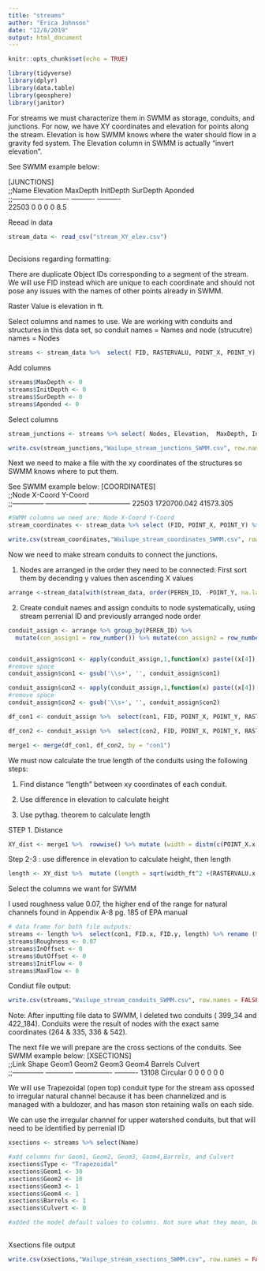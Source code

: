 ```yaml
---
title: "streams"
author: "Erica Johnson"
date: "12/8/2019"
output: html_document
---
```

```r
knitr::opts_chunk$set(echo = TRUE)
```

```r
library(tidyverse)
library(dplyr)
library(data.table)
library(geosphere)
library(janitor)
```

For streams we must characterize them in SWMM as storage, conduits, and junctions. For now, we have XY coordinates and elevation for points along the stream. Elevation is how SWMM knows where the water should flow in a gravity fed system. The Elevation column in SWMM is actually "invert elevation".

See SWMM example below:

[JUNCTIONS]					
;;Name  Elevation MaxDepth  InitDepth SurDepth  Aponded   
;;--------------	----------	----------	----------	
22503	0	0	0	0	8.5


Reead in data
```r

stream_data <- read_csv("stream_XY_elev.csv") 
 
```

Decisions regarding formatting:

There are duplicate Object IDs corresponding to a segment of the stream. We will use FID instead which are unique to each coordinate and should not pose any issues with the names of other points already in SWMM.

Raster Value is elevation in ft.


Select columns and names to use. We are working with conduits and structures in this data set, so conduit names = Names and node (strucutre) names = Nodes
```r

streams <- stream_data %>%  select( FID, RASTERVALU, POINT_X, POINT_Y) %>% rename(Nodes = FID, Elevation = RASTERVALU) 

```

Add columns
```r
streams$MaxDepth <- 0
streams$InitDepth <- 0
streams$SurDepth <- 0
streams$Aponded <- 0
```

Select columns
```r
stream_junctions <- streams %>% select( Nodes, Elevation,  MaxDepth, InitDepth, SurDepth, Aponded) %>%  distinct()

```


```r
write.csv(stream_junctions,"Wailupe_stream_junctions_SWMM.csv", row.names = FALSE)
```

Next we need to make a file with the xy coordinates of the structures so SWMM knows where to put them.

See SWMM example below:
[COORDINATES]		
;;Node          	X-Coord           	Y-Coord           
;;--------------	------------------	------------------
22503	1720700.042	41573.305
```r

#SWMM columns we need are: Node	X-Coord	Y-Coord
stream_coordinates <- stream_data %>% select (FID, POINT_X, POINT_Y) %>% rename (Name = FID ,X_Coord =  POINT_X , Y_Coord = POINT_Y) %>% distinct()

```

```r
write.csv(stream_coordinates,"Wailupe_stream_coordinates_SWMM.csv", row.names = FALSE)
```

Now we need to make stream conduits to connect the junctions.

1. Nodes are arranged in the order they need to be connected:
First sort them by decending y values then ascending X values
```r
arrange <-stream_data[with(stream_data, order(PEREN_ID, -POINT_Y, na.last=FALSE)),]
```


2. Create conduit names and assign conduits to node systematically, using stream perrenial ID and previously arranged node order
```r

conduit_assign <- arrange %>% group_by(PEREN_ID) %>%
  mutate(con_assign1 = row_number()) %>% mutate(con_assign2 = row_number()-1)


conduit_assign$con1 <- apply(conduit_assign,1,function(x) paste((x[4]), sep ="_",(x[14])))
#remove space
conduit_assign$con1 <- gsub('\\s+', '', conduit_assign$con1)

conduit_assign$con2 <- apply(conduit_assign,1,function(x) paste((x[4]),sep ="_",(x[15]))) 
#remove space
conduit_assign$con2 <- gsub('\\s+', '', conduit_assign$con2)
```




```r

df_con1 <- conduit_assign %>%  select(con1, FID, POINT_X, POINT_Y, RASTERVALU, PEREN_ID)

df_con2 <- conduit_assign %>%  select(con2, FID, POINT_X, POINT_Y, RASTERVALU, PEREN_ID) %>% rename(con1 = con2)

merge1 <- merge(df_con1, df_con2, by = "con1") 

```



We must now calculate the true length of the conduits using the following steps:

1. Find distance "length" between xy coordinates of each conduit.

2. Use difference in elevation to calculate height

3. Use pythag. theorem to calculate length

STEP 1. Distance
```r

XY_dist <- merge1 %>%  rowwise() %>% mutate (width = distm(c(POINT_X.x, POINT_Y.x), c(POINT_X.y, POINT_Y.y), fun=distHaversine)) %>% mutate(width_ft = width*3.28084)

```

Step 2-3 : use difference in elevation to calculate height, then length


```r

length <- XY_dist %>%  mutate (length = sqrt(width_ft^2 +(RASTERVALU.x-RASTERVALU.y)^2))


```


Select the columns we want for SWMM 

I used roughness value 0.07, the higher end of the range for natural channels found in Appendix A-8 pg. 185 of EPA manual

```r

# data frame for both file outputs:
streams <- length %>%  select(con1, FID.x, FID.y, length) %>% rename (Name = con1, FromNode = FID.x , ToNode = FID.y)
streams$Roughness <- 0.07
streams$InOffset <- 0
streams$OutOffset <- 0
streams$InitFlow <- 0
streams$MaxFlow <- 0

```

Condiut file output:
```r
write.csv(streams,"Wailupe_stream_conduits_SWMM.csv", row.names = FALSE)
```
Note: After inputting file data to SWMM, I deleted two conduits ( 399_34 and 422_184). Conduits were the result of nodes with the exact same coordinates (264 & 335, 336 & 542). 

	 
	 	
	 
	 
	 

The next file we will prepare are the cross sections of the conduits. See SWMM example below:
[XSECTIONS]							
;;Link  Shape	Geom1	Geom2	Geom3 Geom4 Barrels Culvert   
;;--------------	------------	----------------	----------
13108	Circular    	0	0	0	0	0	0

We will use Trapezoidal (open top) conduit type for the stream ass opossed to irregular natural channel because it has been channelized and is managed with a buldozer, and has mason ston retaining walls on each side. 

We can use the irregular channel for upper watershed conduits, but that will need to be identified by perrenial ID
```r

xsections <- streams %>% select(Name)

#add columns for Geom1, Geom2, Geom3, Geom4,Barrels, and Culvert
xsections$Type <- "Trapezoidal"
xsections$Geom1 <- 30
xsections$Geom2 <- 10
xsections$Geom3 <- 1
xsections$Geom4 <- 1
xsections$Barrels <- 1
xsections$Culvert <- 0

#added the model default values to columns. Not sure what they mean, but no error message from model now
                          
```

Xsections file output
```r

write.csv(xsections,"Wailupe_stream_xsections_SWMM.csv", row.names = FALSE)
   
```
